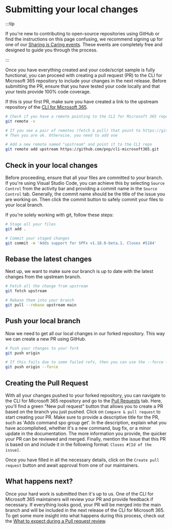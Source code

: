 # Submitting your local changes

:::tip

If you're new to contributing to open-source repositories using GitHub or find the instructions on this page confusing, we recommend signing up for one of our [Sharing is Caring events](https://pnp.github.io/sharing-is-caring/#pnp-sic-events). These events are completely free and designed to guide you through the process.

:::

Once you have everything created and your code/script sample is fully functional, you can proceed with creating a pull request (PR) to the CLI for Microsoft 365 repository to include your changes in the next release. Before submitting the PR, ensure that you have tested your code locally and that your tests provide 100% code coverage.

If this is your first PR, make sure you have created a link to the upstream repository of the [CLI for Microsoft 365](https://github.com/pnp/cli-microsoft365).

```bash
# Check if you have a remote pointing to the CLI for Microsoft 365 repo:
git remote -v

# If you see a pair of remotes (fetch & pull) that point to https://github.com/pnp/cli-microsoft365
# Then you are ok. Otherwise, you need to add one

# Add a new remote named "upstream" and point it to the CLI repo
git remote add upstream https://github.com/pnp/cli-microsoft365.git
```

## Check in your local changes

Before proceeding, ensure that all your files are committed to your branch. If you're using Visual Studio Code, you can achieve this by selecting `Source Control` from the activity bar and providing a commit name in the `Source Control` tab. Generally, the commit name should be the title of the issue you are working on. Then click the commit button to safely commit your files to your local branch.

If you're solely working with git, follow these steps:

```bash
# Stage all your files
git add .

# Commit your staged changes
git commit -m 'Adds support for SPFx v1.18.0-beta.1. Closes #5184'
```

## Rebase the latest changes

Next up, we want to make sure our branch is up to date with the latest changes from the upstream branch. 

```bash
# Fetch all the change from upstream
git fetch upstream

# Rebase them into your branch
git pull --rebase upstream main
```

## Push your local branch

Now we need to get all our local changes in our forked repository. This way we can create a new PR using GitHub.

```bash
# Push your changes to your fork
git push origin

# If this fails due to some failed refs, then you can use the --force flag
git push origin --force
```

## Creating the Pull Request

With all your changes pushed to your forked repository, you can navigate to the CLI for Microsoft 365 repository and go to the [Pull Requests](https://github.com/pnp/cli-microsoft365/pulls) tab. Here, you'll find a green "New pull request" button that allows you to create a PR based on the branch you just pushed. Click on `Compare & pull request` to start creating your PR. Make sure to provide a descriptive title for the PR, such as 'Adds command spo group get'. In the description, explain what you have accomplished, whether it's a new command, bug fix, or a minor update in the documentation. The more information you provide, the quicker your PR can be reviewed and merged. Finally, mention the issue that this PR is based on and include it in the following format: `Closes #[Id of the issue]`.

Once you have filled in all the necessary details, click on the `Create pull request` button and await approval from one of our maintainers.

## What happens next?

Once your hard work is submitted then it's up to us. One of the CLI for Microsoft 365 maintainers will review your PR and provide feedback if necessary. If everything looks good, your PR will be merged into the main branch and will be included in the next release of the CLI for Microsoft 365. To get some more insight into what happens during this process, check out the [What to expect during a Pull request review](./expect-during-pr.mdx). 
